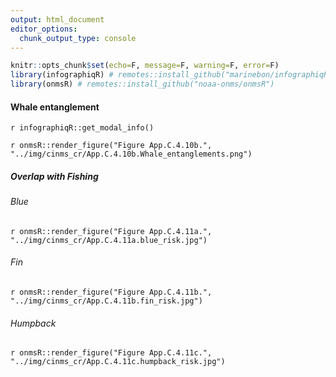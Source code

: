 ```yaml
---
output: html_document
editor_options: 
  chunk_output_type: console
---
```

```r
knitr::opts_chunk$set(echo=F, message=F, warning=F, error=F)
library(infographiqR) # remotes::install_github("marinebon/infographiqR") 
library(onmsR) # remotes::install_github("noaa-onms/onmsR")
```

#### Whale entanglement

`r infographiqR::get_modal_info()`

`r onmsR::render_figure("Figure App.C.4.10b.", "../img/cinms_cr/App.C.4.10b.Whale_entanglements.png")`

##### Overlap with Fishing {.tabset}

###### Blue

`r onmsR::render_figure("Figure App.C.4.11a.", "../img/cinms_cr/App.C.4.11a.blue_risk.jpg")`

###### Fin

`r onmsR::render_figure("Figure App.C.4.11b.", "../img/cinms_cr/App.C.4.11b.fin_risk.jpg")`

###### Humpback

`r onmsR::render_figure("Figure App.C.4.11c.", "../img/cinms_cr/App.C.4.11c.humpback_risk.jpg")`

